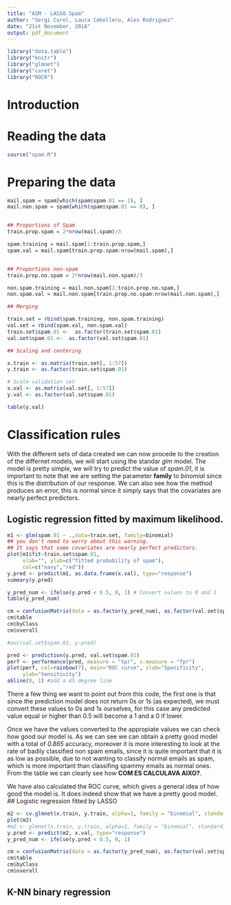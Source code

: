 ```yaml
---
title: "ASM - LASSO Spam"
author: "Sergi Carol, Laura Cebollero, Alex Rodriguez"
date: "21st November, 2018"
output: pdf_document
---
```


```r
library("data.table")
library("knitr")
library("glmnet")
library("caret")
library("ROCR")    
```

# Introduction



# Reading the data
```r
source("spam.R")
```


# Preparing the data

```r
mail.spam = spam[which(spam$spam.01 == 1), ]
mail.non.spam = spam[which(spam$spam.01 == 0), ]


## Proportions of Spam
train.prop.spam = 2*nrow(mail.spam)/3

spam.training = mail.spam[1:train.prop.spam,]
spam.val = mail.spam[train.prop.spam:nrow(mail.spam),]


## Proportions non-spam
train.prop.no.spam = 2*nrow(mail.non.spam)/3

non.spam.training = mail.non.spam[1:train.prop.no.spam,]
non.spam.val = mail.non.spam[train.prop.no.spam:nrow(mail.non.spam),]

## Merging

train.set = rbind(spam.training, non.spam.training)
val.set = rbind(spam.val, non.spam.val)
train.set$spam.01 <-  as.factor(train.set$spam.01)
val.set$spam.01 <-  as.factor(val.set$spam.01)

## Scaling and centering

x.train <- as.matrix(train.set[, 1:57])
y.train <- as.factor(train.set$spam.01)

# Scale validation set
x.val <- as.matrix(val.set[, 1:57])
y.val <- as.factor(val.set$spam.01)

table(y.val)
```

# Classification rules

With the different sets of data created we can now procede to the creation of the differnet models, we will start using the standar _glm_ model. The model is pretty simple, we will try to predict the value of _spam.01_, it is important to note that we are setting the parameter __family__ to _binomial_ since this is the distribution of our response. We can also see how the method produces an error, this is normal since it simply says that the covariates are nearly perfect predictors.

## Logistic regression fitted by maximum likelihood.

```r

m1 <- glm(spam.01 ~ .,data=train.set, family=binomial)
## you don't need to worry about this warning.  
## It says that some covariates are nearly perfect predictors.
plot(m1$fit~train.set$spam.01, 
     xlab="", ylab=c("fitted probability of spam"), 
     col=c("navy","red"))
y.pred <- predict(m1, as.data.frame(x.val), type="response")
summary(y.pred)

y_pred_num <- ifelse(y.pred < 0.5, 0, 1) # Convert values to 0 and 1
table(y_pred_num)

cm = confusionMatrix(data = as.factor(y_pred_num), as.factor(val.set$spam.01))
cm$table
cm$byClass
cm$overall

#auc(val.set$spam.01, y.pred)

pred <- prediction(y.pred, val.set$spam.01)    
perf <- performance(pred, measure = "tpr", x.measure = "fpr")     
plot(perf, col=rainbow(7), main="ROC curve", xlab="Specificity", 
     ylab="Sensitivity")    
abline(0, 1) #add a 45 degree line
```

There a few thing we want to point out from this code, the first one is that since the prediction model does not return 0s or 1s (as expected), we must convert these values to 0s and 1s ourselves, for this case any predicted value equal or higher than 0.5 will become a 1 and a 0 if lower.

Once we have the values converted to the appropiate values we can check how good our model is. As we can see we can obtain a pretty good model with a total of _0.865_ accuracy, moreover it is more interesting to look at the rate of badily classified non spam emails, since it is quite important that it is as low as possible, due to not wanting to classify normal emails as spam, which is more important than classifing spammy emails as normal ones. From the table we can clearly see how __COM ES CALCULAVA AIXO?__.

We have also calculated the ROC curve, which gives a general idea of how good the model is. It does indeed show that we have a pretty good model.
## Logistic regression fitted by LASSO

```r
m2 <- cv.glmnet(x.train, y.train, alpha=1, family = "binomial", standardize=FALSE, nfolds=10)
plot(m2)
#m2 <- glmnet(x.train, y.train, alpha=1, family = "binomial", standardize=FALSE)
y.pred <- predict(m2, x.val, type="response")
y_pred_num <- ifelse(y.pred < 0.5, 0, 1)

cm = confusionMatrix(data = as.factor(y_pred_num), as.factor(val.set$spam.01))
cm$table
cm$byClass
cm$overall
```

## K-NN binary regression


<!-- For each rule, state the missclassifcation rate and so on.

Optional:  Compute the confussion table + ROC + AUC -->

